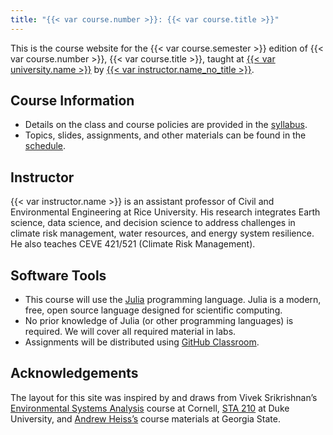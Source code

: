 ```yaml
---
title: "{{< var course.number >}}: {{< var course.title >}}"
---
```


This is the course website for the {{< var course.semester >}} edition of {{< var course.number >}}, {{< var course.title >}}, taught at [{{< var university.name >}}]({{< var university.url >}}) by [{{< var instructor.name_no_title >}}]({{< var instructor.url >}}).

## Course Information

- Details on the class and course policies are provided in the [syllabus](syllabus.html).
- Topics, slides, assignments, and other materials can be found in the [schedule](schedule.html).

## Instructor

{{< var instructor.name >}} is an assistant professor of Civil and Environmental Engineering at Rice University.
His research integrates Earth science, data science, and decision science to address challenges in climate risk management, water resources, and energy system resilience.
He also teaches CEVE 421/521 (Climate Risk Management).

## Software Tools

- This course will use the [Julia](https://julialang.org) programming language. Julia is a modern, free, open source language designed for scientific computing.
- No prior knowledge of Julia (or other programming languages) is required. We will cover all required material in labs.
- Assignments will be distributed using [GitHub Classroom](https://github.com).

## Acknowledgements

The layout for this site was inspired by and draws from Vivek Srikrishnan's [Environmental Systems Analysis](https://github.com/vsrikrish/environmental-systems-analysis/) course at Cornell, [STA 210](https://sta210-s22.github.io/website/) at Duke University, and [Andrew Heiss's](https://www.andrewheiss.com/teaching/) course materials at Georgia State.
